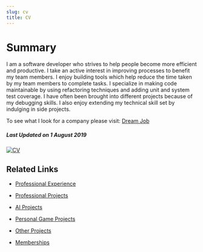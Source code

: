 ```yaml
---
slug: cv
title: CV
---
```


# Summary

I am a software developer who strives to help people become more efficient and productive. I take an active interest in
improving processes to benefit my team members. I enjoy building tools which help reduce the time taken by my team
members to complete tasks. I specialize in making code maintainable by using refactoring techniques and adding unit and
system test coverage. I have often been brought into different projects because of my debugging skills. I also enjoy
extending my technical skill set by indulging in side projects.

To see what I look for a company please visit: [Dream Job](/blog/dream-job/)

##### Last Updated on 1 August 2019

[![CV](./files/pdficon_large.png)](./files/CV_Ankur_Sheel.pdf)

## Related Links

-   [Professional Experience](./cv/professional-experience)

-   [Professional Projects](./cv/professional-projects)

-   [AI Projects](./cv/ai-projects)

-   [Personal Game Projects](./cv/personal-game-projects)

-   [Other Projects](./cv/other-projects)

-   [Memberships](./cv/memberships)
